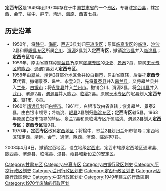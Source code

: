 '''定西专区'''是1949年到1970年存在于中国[[甘肃省|甘肃省]]的一个[[专区|专区]]，专署驻[[定西县|定西县]]，辖定西、[[会宁县|会宁]]、[[榆中县|榆中]]、[[静宁县|静宁]]、[[靖远县|靖远]]、[[海原县|海原]]、[[西吉县|西吉]]七县。

==历史沿革==
*1950年，将[[静宁县|静宁]]、[[海原县|海原]]、[[西吉县|西吉]]3县划归[[平凉专区|平凉专区]]；原属[[临夏专区|临夏专区]]的[[临洮县|临洮]]、[[洮沙县|洮沙]]2县和原[[岷县专区|岷县专区]]所属[[会川县|会川]]、[[渭源县|渭源]]2县划入'''定西专区'''，撤销[[洮沙县|洮沙县]]并入[[临洮县|临洮县]]；'''定西专区'''辖7县。
*1956年，原由省直辖的[[皋兰县|皋兰县]]及原属[[张掖专区|张掖专区]]的[[永登县|永登]]、[[景泰县|景泰]]2县，原属[[天水专区|天水专区]]的[[陇西县|陇西]]、[[通渭县|通渭]]2县划入'''定西专区'''。
*1958年由[[皋兰|皋兰]]、[[靖远|靖远]]2县部分地区合并设[[白银市|白银市]]，原由省直辖，后委托'''定西专区'''代管。撤销景泰、皋兰、永登3县，先将[[景泰县|景泰县]]并入[[皋兰县|皋兰县]]，又将皋兰县并入[[兰州|兰州]]、[[白银市|白银市]]；将[[永登县|永登县]]并入[[兰州市|兰州市]]。撤销会川、渭源2县，将[[会川县|会川县]]并入[[武山县|武山]]、渭源2县，[[渭源县|渭源县]]并入陇西、[[临洮县|临洮]]2县。原属[[天水专区|天水专区]]的岷县划入'''定西专区'''。辖1市、8县。
*1960年[[靖远县|靖远县]]划归[[白银市|白银市]]。1961年，白银市改由省直辖；恢复皋兰、景泰2县，由白银市领导；将临洮、[[岷县|岷县]]2县划归[[临洮专区|临洮专区]]；'''定西专区'''辖5县。1963年原属白银市领导的靖远、皋兰2县和原临洮专区所属临洮、渭源2县划入'''定西专区'''；'''定西专区'''辖9县。
*1970年，'''定西专区'''改称[[定西地区|定西地区]]；将榆中、皋兰2县划归兰州市领导；定西地区辖定西、靖远、会宁、通渭、陇西、渭源、临洮等7县。
2003年4月4日，撤销定西地区，设立地级[[定西市|定西市]]，定西市辖原定西地区通渭县、陇西县、渭源县、临洮县、漳县、岷县和新设立的[[安定区_(定西市)|安定区]]。

{{甘肃省历史二级政区|nocat}}

[[Category:甘肃专区|Category:甘肃专区]]
[[Category:宁夏专区|Category:宁夏专区]]
[[Category:白银行政区划史|Category:白银行政区划史]]
[[Category:平凉行政区划史|Category:平凉行政区划史]]
[[Category:兰州行政区划史|Category:兰州行政区划史]]
[[Category:定西行政区划史|Category:定西行政区划史]]
[[Category:固原行政区划史|Category:固原行政区划史]]
[[Category:中卫行政区划史|Category:中卫行政区划史]]
[[Category:1949年建立的行政區劃|Category:1949年建立的行政區劃]]
[[Category:1970年废除的行政区划|Category:1970年废除的行政区划]]